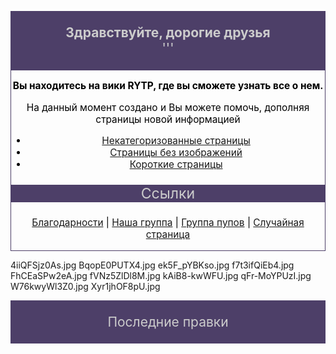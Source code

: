 <mainpage-leftcolumn-start/>

<div style="border:1px solid #4d3f68; background:#4d3f68; text-align:center; font-size:150%; color:#cccccc">'''Здравствуйте, дорогие друзья'''<br />'''</div>

<div style="border:1px solid #4d3f68; background:#сссссс; text-align:center; font-size:110%; color:#000000">
'''Вы находитесь на вики RYTP, где вы сможете узнать все о нем.'''

На данный момент создано [[Служебная:Allpages|{{NUMBEROFARTICLES}}]] {{plural:{{NUMBEROFARTICLES}}|статья|статьи|статей}} и Вы можете помочь, дополняя страницы новой информацией

*[http://ru.ruspoop.wikia.com/wiki/Служебная:UncategorizedPages Некатегоризованные страницы]
*[http://ru.ruspoop.wikia.com/wiki/Служебная:Withoutimages Страницы без изображений]
*[http://ru.ruspoop.wikia.com/wiki/Служебная:ShortPages Короткие страницы]

<div style="border:0px solid #4d3f68; background:#4d3f68; text-align:center; font-size:150%; color:#cccccc">Ссылки</div> 
[[Благодарности]] | [https://vk.com/ruspoopwiki Наша группа] | [https://vk.com/russianpoop Группа пупов] | [http://ru.ruspoop.wikia.com/wiki/Служебная:Random Случайная страница]'''<nowiki/>'''
</div>

<gallery type="slideshow" widths="500" crop="true" position="center">
4iiQFSjz0As.jpg
BqopE0PUTX4.jpg
ek5F_pYBKso.jpg
f7t3ifQiEb4.jpg
FhCEaSPw2eA.jpg
fVNz5ZlDl8M.jpg
kAiB8-kwWFU.jpg
qFr-MoYPUzI.jpg
W76kwyWl3Z0.jpg
Xyr1jhOF8pU.jpg
</gallery>
<mainpage-endcolumn/>
<mainpage-rightcolumn-start/>

<div style="border:1px solid #4d3f68; background:#4d3f68; text-align:center; font-size:150%; color:#cccccc">Последние правки</div>

<activityfeed size="15" shortlist="true"></activityfeed>